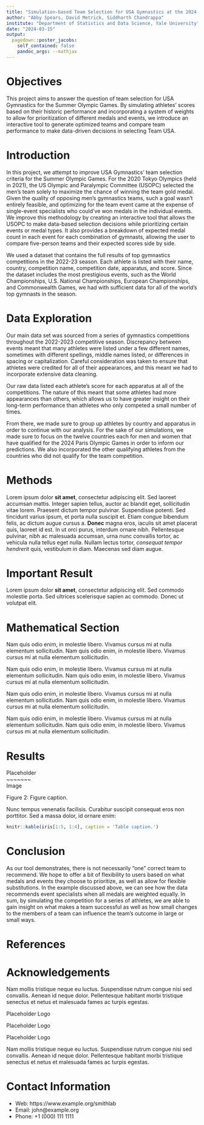 ```yaml
---
title: "Simulation-based Team Selection for USA Gymnastics at the 2024 Summer Olympic Games"
author: "Abby Spears, David Metrick, Siddharth Chandrappa"
institute: "Department of Statistics and Data Science, Yale University"
date: "2024-03-15"
output:
  pagedown::poster_jacobs:
    self_contained: false
    pandoc_args: --mathjax
---
```


Objectives {.block}
================================================================================

This project aims to answer the question of team selection for USA Gymnastics for the Summer Olympic Games. By simulating athletes' scores based on their historic performance and incorporating a system of weights to allow for prioritization of different medals and events, we introduce an interactive tool to generate optimized teams and compare team performance to make data-driven decisions in selecting Team USA.




Introduction
================================================================================

In this project, we attempt to improve USA Gymnastics' team selection criteria for the Summer Olympic Games. For the 2020 Tokyo Olympics (held in 2021), the US Olympic and Paralympic Committee (USOPC) selected the men's team solely to maximize the chance of winning the team gold medal. Given the quality of opposing men's gymnastics teams, such a goal wasn't entirely feasible, and optimizing for the team event came at the expense of single-event specialists who could've won medals in the individual events. We improve this methodology by creating an interactive tool that allows the USOPC to make data-based selection decisions while prioritizing certain events or medal types. It also provides a breakdown of expected medal count in each event for each combination of gymnasts, allowing the user to compare five-person teams and their expected scores side by side.

We used a dataset that contains the full results of top gymnastics competitions in the 2022-23 season. Each athlete is listed with their name, country, competition name, competition date, apparatus, and score. Since the dataset includes the most prestigious events, such as the World Championships, U.S. National Championships, European Championships, and Commonwealth Games, we had with sufficient data for all of the world's top gymnasts in the season.




Data Exploration
================================================================================

Our main data set was sourced from a series of gymnastics competitions throughout the 2022-2023 competitive season. Discrepancy between events meant that many athletes were listed under a few different names, sometimes with different spellings, middle names listed, or differences in spacing or capitalization. Careful consideration was taken to ensure that athletes were credited for all of their appearances, and this meant we had to incorporate extensive data cleaning.

Our raw data listed each athlete's score for each apparatus at all of the competitions. The nature of this meant that some athletes had more appearances than others, which allows us to have greater insight on their long-term performance than athletes who only competed a small number of times.

From there, we made sure to group up athletes by country and apparatus in order to continue with our analysis. For the sake of our simulations, we made sure to focus on the twelve countries each for men and women that have qualified for the 2024 Paris Olympic Games in order to inform our predictions. We also incorporated the other qualifying athletes from the countries who did not qualify for the team competition.




Methods
================================================================================

Lorem ipsum dolor **sit amet**, consectetur adipiscing elit. Sed laoreet accumsan mattis. Integer sapien tellus, auctor ac blandit eget, sollicitudin vitae lorem. Praesent dictum tempor pulvinar. Suspendisse potenti. Sed tincidunt varius ipsum, et porta nulla suscipit et. Etiam congue bibendum felis, ac dictum augue cursus a. **Donec** magna eros, iaculis sit amet placerat quis, laoreet id est. In ut orci purus, interdum ornare nibh. Pellentesque pulvinar, nibh ac malesuada accumsan, urna nunc convallis tortor, ac vehicula nulla tellus eget nulla. Nullam lectus tortor, _consequat tempor hendrerit_ quis, vestibulum in diam. Maecenas sed diam augue.


Important Result {.block}
================================================================================

Lorem ipsum dolor **sit amet**, consectetur adipiscing elit. Sed commodo molestie porta. Sed ultrices scelerisque sapien ac commodo. Donec ut volutpat elit.



Mathematical Section
================================================================================

Nam quis odio enim, in molestie libero. Vivamus cursus mi at nulla elementum sollicitudin. Nam quis odio enim, in molestie libero. Vivamus cursus mi at nulla elementum sollicitudin.
  
\begin{equation}
E = mc^{2}
(\#eq:Einstein)
\end{equation}

Nam quis odio enim, in molestie libero. Vivamus cursus mi at nulla elementum sollicitudin. Nam quis odio enim, in molestie libero. Vivamus cursus mi at nulla elementum sollicitudin.

\begin{equation}
\cos^3 \theta =\frac{1}{4}\cos\theta+\frac{3}{4}\cos 3\theta
(\#eq:refname)
\end{equation}

Nam quis odio enim, in molestie libero. Vivamus cursus mi at nulla elementum sollicitudin. Nam quis odio enim, in molestie libero. Vivamus cursus mi at nulla elementum sollicitudin.

\begin{equation}
\kappa =\frac{\xi}{E_{\mathrm{max}}}
\end{equation}

Nam quis odio enim, in molestie libero. Vivamus cursus mi at nulla elementum sollicitudin. Nam quis odio enim, in molestie libero. Vivamus cursus mi at nulla elementum sollicitudin.


Results
================================================================================

::: {.figure-example}
Placeholder  
~~~~~~~  
Image

Figure 2: Figure caption.
:::

Nunc tempus venenatis facilisis. Curabitur suscipit consequat eros non porttitor. Sed a massa dolor, id ornare enim:

```r
knitr::kable(iris[1:5, 1:4], caption = 'Table caption.')
```


Conclusion
================================================================================

As our tool demonstrates, there is not necessarily "one" correct team to recommend. We hope to offer a bit of flexibility to users based on what medals and events they choose to prioritize, as well as allow for flexible substitutions. In the example discussed above, we can see how 
the data recommends event specialists when all medals are weighted equally. In sum, by simulating the competition for a series of athletes, we are able to gain insight on what makes a team successful as well as how small changes to the members of a team can influence the team's outcome in large or small ways.



References
================================================================================

<div id="refs"></div>




Acknowledgements {data-color=red}
================================================================================

Nam mollis tristique neque eu luctus. Suspendisse rutrum congue nisi sed convallis. Aenean id neque dolor. Pellentesque habitant morbi tristique senectus et netus et malesuada fames ac turpis egestas.

::: {.logo-example}
Placeholder Logo

Placeholder Logo

Placeholder Logo
:::

Nam mollis tristique neque eu luctus. Suspendisse rutrum congue nisi sed convallis. Aenean id neque dolor. Pellentesque habitant morbi tristique senectus et netus et malesuada fames ac turpis egestas.


Contact Information {.block data-color=black data-border-color=orange data-background-color=white}
================================================================================

- Web: https://www.example.org/smithlab
- Email: john@example.org
- Phone: +1 (000) 111 1111
